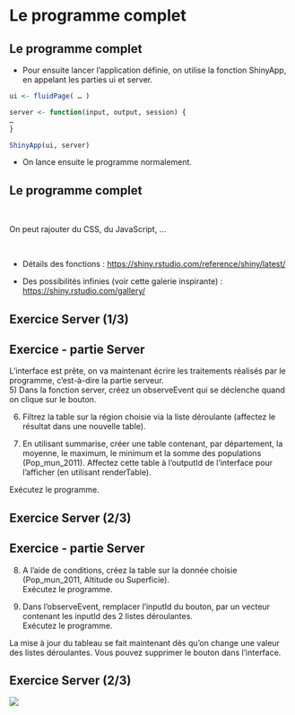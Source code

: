 # Le programme complet {.backgroundTitre}

## Le programme complet

-   Pour ensuite lancer l'application définie, on utilise la fonction ShinyApp, en appelant les parties ui et server.

```.r
ui <- fluidPage( … )

server <- function(input, output, session) { 
… 
}

ShinyApp(ui, server)
```

-   On lance ensuite le programme normalement.


## Le programme complet

<br>

On peut rajouter du CSS, du JavaScript, ...

<br>

- Détails des fonctions : <https://shiny.rstudio.com/reference/shiny/latest/>

- Des possibilités infinies (voir cette galerie inspirante) : <https://shiny.rstudio.com/gallery/>

## Exercice Server (1/3)

::: {.callout-tip icon=false}
## Exercice - partie Server

L'interface est prête, on va maintenant écrire les traitements réalisés par le programme, c'est-à-dire la partie serveur.   
5) Dans la fonction server, créez un observeEvent qui se déclenche quand on clique sur le bouton.  
  
6) Filtrez la table sur la région choisie via la liste déroulante (affectez le résultat dans une nouvelle table).  
  
7) En utilisant summarise, créer une table contenant, par département, la moyenne, le maximum, le minimum et la somme des populations (Pop_mun_2011). Affectez cette table à l'outputId de l'interface pour l'afficher (en utilisant renderTable).  

Exécutez le programme.
:::

## Exercice Server (2/3)

::: {.callout-tip icon=false}
## Exercice - partie Server

8) A l'aide de conditions, créez la table sur la donnée choisie (Pop_mun_2011, Altitude ou Superficie).  
Exécutez le programme.  
  
9) Dans l'observeEvent, remplacer l'inputId du bouton, par un vecteur contenant les inputId des 2 listes déroulantes.  
Exécutez le programme.  
  
La mise à jour du tableau se fait maintenant dès qu'on change une valeur des listes déroulantes. Vous pouvez supprimer le bouton dans l'interface.
:::

## Exercice Server (2/3)

![](img/clipboard-ex-server.png){fig-align="center"}